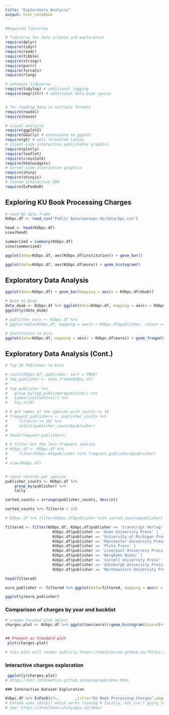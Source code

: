 ```yaml
---
title: "Exploratory Analysis"
output: html_notebook
---
```


```r
#Required libraries

# Tidyverse for data science and exploration
require(dplyr)
require(tidyr)
require(readr)
require(tibble)
require(stringr)
require(purrr)
require(forcats)
require(rlang)

# enhances tidyverse
require(tidylog) # additional logging
require(magrittr) # additional data pipe syntax


# for reading data in multiple formats
require(readxl)
require(haven)

# visual analysis
require(ggplot2)
require(GGally) # extensions to ggplot
require(gt) # well formatted tables
# client-side interactive publishable graphics
require(plotly)
require(leaflet)
require(crosstalk)
require(htmlwidgets)
# server-side interactive graphics
require(shiny)
require(shinyjs)
# Canned Interactive EDA 
require(ExPanDaR)


```
## Exploring KU Book Processing Charges
```r
# read KU data frame
KUbpc.df <- read_csv("Public Data/openapc-de/data/bpc.csv")

head <- head(KUbpc.df)
view(head)

summarized = summary(KUbpc.df)
view(summarized)

ggplot(data=KUbpc.df, aes(KUbpc.df$institution)) + geom_bar() 

ggplot(data=KUbpc.df, aes(KUbpc.df$euro)) + geom_histogram()

```
## Exploratory Data Analysis
```r

ggplot(data=KUbpc.df) + geom_bar(mapping = aes(x = KUbpc.df$doab))

# Date to Doab
date_doab <- KUbpc.df %>% ggplot(data=KUbpc.df, mapping = aes(x = KUbpc.df$period, colour = KUbpc.df$doab)) + geom_freqpoly(binwidth = 0.1)
ggplotly(date_doab)

# publisher_euro <- KUbpc.df %>% 
# ggplot(data=KUbpc.df, mapping = aes(x = KUbpc.df$publisher, colour = KUbpc.df$euro)) + geom_freqpoly(binwidth = 0.1)

# Institution to Euro
ggplot(data=KUbpc.df, mapping = aes(x = KUbpc.df$euro)) + geom_freqpoly(mapping = aes(colour = KUbpc.df$institution), binwidth = 500)

```
## Exploratory Data Analysis (Cont.)
```r
# Top 10 Publisher to Euro

# count(KUbpc.df, publisher, sort = TRUE)
# top_publisher <- data.frame(KUbpc.df)
# 
# top_publisher %>%
#   group_by(top_publisher$publisher) %>%
#   summarize(Count=n()) %>%
#   top_n(10)

# # get names of the species with counts >= 10
# frequent_publishers <- publisher_counts %>%
#     filter(n >= 10) %>%
#     select(publisher_counts$publisher)
# 
# head(frequent_publishers)

# # filter out the less-frequent species
# KUbpc.df <- KUbpc.df %>%
#     filter(KUbpc.df$publisher %in% frequent_publishers$publisher)
# 
# view(KUbpc.df)


# count records per species
publisher_counts <- KUbpc.df %>%
    group_by(publisher) %>%
    tally

sorted_counts = arrange(publisher_counts, desc(n))

sorted_counts %>% filter(n > 24)

# KUbpc.df %>% filter(KUbpc.df$publisher %in% sorted_counts$publisher)

filtered <- filter(KUbpc.df, KUbpc.df$publisher == 'transcript Verlag' | 
                     KUbpc.df$publisher == 'Duke University Press' | 
                     KUbpc.df$publisher == 'University of Michigan Press' | 
                     KUbpc.df$publisher == 'Manchester University Press' | 
                     KUbpc.df$publisher == 'Pluto Press' | 
                     KUbpc.df$publisher == 'Liverpool University Press' | 
                     KUbpc.df$publisher == 'Berghahn Books' | 
                     KUbpc.df$publisher == 'Cornell University Press' | 
                     KUbpc.df$publisher == 'Edinburgh University Press' | 
                     KUbpc.df$publisher == 'Northwestern University Press')

head(filtered)

euro_publisher <- filtered %>% ggplot(data=filtered, mapping = aes(x = filtered$euro)) + geom_freqpoly(mapping = aes(colour = filtered$publisher), binwidth = 500)

ggplotly(euro_publisher)


```
### Comparison of charges by year and backlist
```r
# create faceted plot object
charges.plot <- KUbpc.df %>% ggplot(aes(euro))+geom_histogram(bins=6)+facet_grid(rows=vars(period), cols = vars(backlist_oa))


## Present as Standard plot
 plot(charges.plot)

# this plot will render publicly https://htmlpreview.github.io/?https://github.com/MIT-Informatics/monograph/blob/master/00%20EDA%20Start.nb.html

```
### Interactive charges exploration
```r
 ggplotly(charges.plot)
# https://mit-informatics.github.io/monograph/demo.html

```
```
### Interactive Dataset Exploration 
```
```r
KUbpc.df %>% ExPanD(df=.       ,title="KU Book Processing Charges",export_nb_option = TRUE)
# ExPanD uses shiny() which works running R locally, but isn't going to work through github. Could publish through shinyapps.io (low usage only), or export  a non-interactive notebook it
# see: https://drmaltman.shinyapps.io/demo/
```


